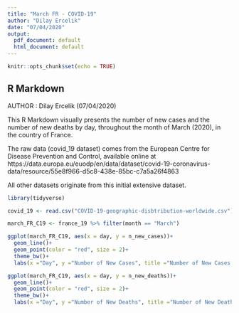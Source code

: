 ---
title: "March FR - COVID-19"
author: "Dilay Ercelik"
date: "07/04/2020"
output:
  pdf_document: default
  html_document: default
---

```{r setup, include=FALSE}
knitr::opts_chunk$set(echo = TRUE)
```

## R Markdown
AUTHOR : Dilay Ercelik (07/04/2020)

This R Markdown visually presents the number of new cases and the number of new deaths by day, throughout the month of March (2020), in the country of France.

The raw data (covid_19 dataset) comes from the European Centre for Disease Prevention and Control, available online at https://data.europa.eu/euodp/en/data/dataset/covid-19-coronavirus-data/resource/55e8f966-d5c8-438e-85bc-c7a5a26f4863 

All other datasets originate from this initial extensive dataset.

```{r}
library(tidyverse)

covid_19 <- read.csv("COVID-19-geographic-disbtribution-worldwide.csv")
```

```{r}
march_FR_C19 <- france_19 %>% filter(month == "March")
```

```{r}
ggplot(march_FR_C19, aes(x = day, y = n_new_cases))+ 
  geom_line()+
  geom_point(color = "red", size = 2)+
  theme_bw()+
  labs(x ="Day", y ="Number of New Cases", title ="Number of New Cases by Day throughout the Month of March (France, 2020)", subtitle = "Data from the European Centre for Disease Prevention and Control ")
```


```{r}
ggplot(march_FR_C19, aes(x = day, y = n_new_deaths))+ 
  geom_line()+
  geom_point(color = "red", size = 2)+
  theme_bw()+
  labs(x ="Day", y ="Number of New Deaths", title ="Number of New Deaths by Day throughout the Month of March (France, 2020)", subtitle = "Data from the European Centre for Disease Prevention and Control ")

```








